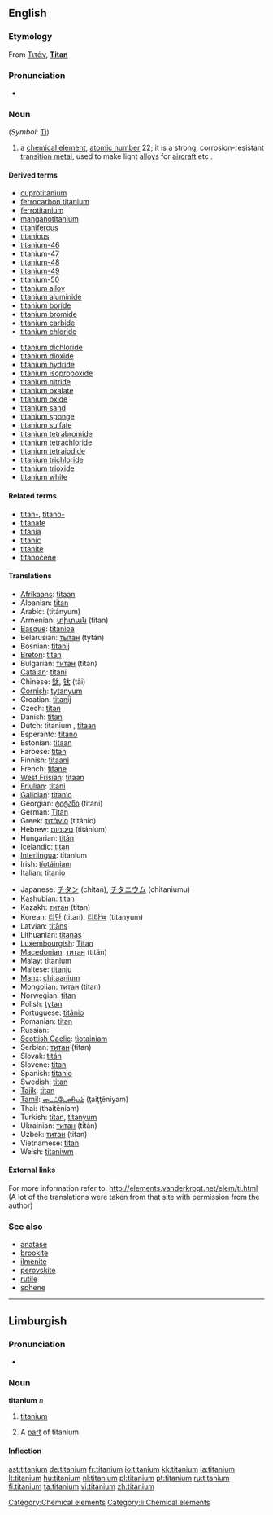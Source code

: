 ==English==

{{elements|Ti|scandium|Sc|vanadium|V}}

===Etymology===
From {{etyl|el}} [[Τιτάν]], '''[[Titan]]'''

===Pronunciation===
* {{audio|en-us-titanium.ogg|Audio (US)}}

===Noun===
{{en-noun|-}} (''Symbol'': [[Ti]])
{{wikipedia}}

# a [[chemical element]], [[atomic number]] 22; it is a strong, corrosion-resistant [[transition metal]], used to make light [[alloy]]s for [[aircraft]] etc .

====Derived terms====
{{top2}}
* [[cuprotitanium]]
* [[ferrocarbon titanium]]
* [[ferrotitanium]]
* [[manganotitanium]]
* [[titaniferous]]
* [[titanious]]
* [[titanium-46]]
* [[titanium-47]]
* [[titanium-48]]
* [[titanium-49]]
* [[titanium-50]]
* [[titanium alloy]]
* [[titanium aluminide]]
* [[titanium boride]]
* [[titanium bromide]]
* [[titanium carbide]]
* [[titanium chloride]]
{{mid2}}
* [[titanium dichloride]]
* [[titanium dioxide]]
* [[titanium hydride]]
* [[titanium isopropoxide]]
* [[titanium nitride]]
* [[titanium oxalate]]
* [[titanium oxide]]
* [[titanium sand]]
* [[titanium sponge]]
* [[titanium sulfate]]
* [[titanium tetrabromide]]
* [[titanium tetrachloride]]
* [[titanium tetraiodide]]
* [[titanium trichloride]]
* [[titanium trioxide]]
* [[titanium white]]
{{bottom}}

====Related terms====
* [[titan-]], [[titano-]]
* [[titanate]]
* [[titania]]
* [[titanic]]
* [[titanite]]
* [[titanocene]]

====Translations====
{{top}}
* [[Afrikaans]]: [[titaan]]
* Albanian: [[titan]]
* Arabic: {{Arab|[[تيتانيوم]]}} (titányum) {{m}}
* Armenian: [[տիտան]] (titan)
* [[Basque]]: [[titanioa]]
* Belarusian: [[тытан]] (tytán) {{m}}
* Bosnian: [[titanij]]
* [[Breton]]: [[titan]]
* Bulgarian: [[титан]] (titán) {{m}}
* [[Catalan]]: [[titani]]
* Chinese: [[鈦]], [[钛]] (tài)
* [[Cornish]]: [[tytanyum]]
* Croatian: [[titanij]]
* Czech: [[titan]] {{m}}
* Danish: [[titan]]
* Dutch: titanium {{n}}, [[titaan]] {{n}}
* Esperanto: [[titano]]
* Estonian: [[titaan]]
* Faroese: [[titan]]
* Finnish: [[titaani]]
* French: [[titane]] {{m}}
* [[West Frisian]]: [[titaan]]
* [[Friulian]]: [[titani]]
* [[Galician]]: [[titanio]]
* Georgian: [[ტიტანი]] (titani)
* German: [[Titan]] {{n}}
* Greek: [[τιτάνιο]] (titánio) {{n}}
* Hebrew: [[טיטניום]] (titánium)
* Hungarian: [[titán]]
* Icelandic: [[titan]]
* [[Interlingua]]: titanium
* Irish: [[tíotáiniam]]
* Italian: [[titanio]] {{m}}
{{mid}}
* Japanese: [[チタン]] (chitan), [[チタニウム]] (chitaniumu)
* [[Kashubian]]: [[titan]]
* Kazakh: [[титан]] (titan)
* Korean: [[티탄]] (titan), [[티타늄]] (titanyum)
* Latvian: [[titāns]]
* Lithuanian: [[titanas]]
* [[Luxembourgish]]: [[Titan]]
* [[Macedonian]]: [[титан]] (titán) {{m}}
* Malay: titanium
* Maltese: [[titanju]]
* [[Manx]]: [[çhitaanium]]
* Mongolian: [[титан]] (titan)
* Norwegian: [[titan]]
* Polish: [[tytan]] {{m}}
* Portuguese: [[titânio]] {{m}}
* Romanian: [[titan]] {{n}}
* Russian: {{t|ru|титан|tr=titán|m}}
* [[Scottish Gaelic]]: [[tìotainiam]]
* Serbian: [[титан]] (titan) {{m}}
* Slovak: [[titán]]
* Slovene: [[titan]]
* Spanish: [[titanio]] {{m}}
* Swedish: [[titan]]
* [[Tajik]]: [[titan]]
* [[Tamil]]: [[டைட்டேனியம்]] (ţaiţţēniyam)
* Thai: {{Thai|[[ไทเทเนียม]]}} (thaitēniam)
* Turkish: [[titan]], [[titanyum]]
* Ukrainian: [[титан]] (titán) {{m}}
* Uzbek: [[титан]] (titan)
* Vietnamese: [[titan]]
* Welsh: [[titaniwm]]
{{bottom}}

====External links====
For more information refer to:
http://elements.vanderkrogt.net/elem/ti.html
(A lot of the translations were taken from that site with permission from the author)

===See also===
* [[anatase]]
* [[brookite]]
* [[ilmenite]]
* [[perovskite]]
* [[rutile]]
* [[sphene]]

----

==Limburgish==

===Pronunciation===
* {{IPA|[ti˧ˈcaː˨ɲɔ˧m]|lang=li}}

===Noun===
'''titanium''' ''n''

# {{uncountable|lang=li}} [[titanium#English|titanium]]
# A [[part]] of titanium

====Inflection====
{{li-noun-um|titani}}

[[Category:Chemical elements]]
[[Category:li:Chemical elements]]

[[ast:titanium]]
[[de:titanium]]
[[fr:titanium]]
[[io:titanium]]
[[kk:titanium]]
[[la:titanium]]
[[lt:titanium]]
[[hu:titanium]]
[[nl:titanium]]
[[pl:titanium]]
[[pt:titanium]]
[[ru:titanium]]
[[fi:titanium]]
[[ta:titanium]]
[[vi:titanium]]
[[zh:titanium]]